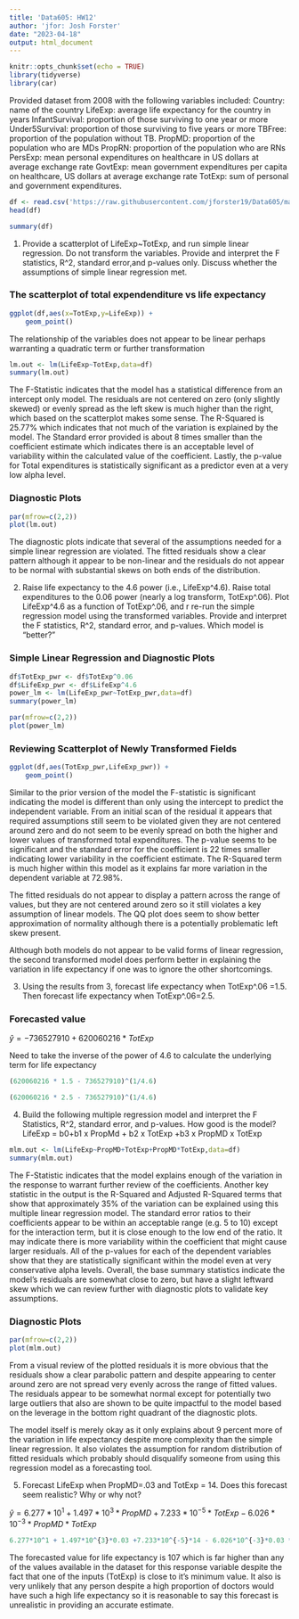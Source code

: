```yaml
---
title: 'Data605: HW12'
author: 'jfor: Josh Forster'
date: "2023-04-18"
output: html_document
---
```


```r
knitr::opts_chunk$set(echo = TRUE)
library(tidyverse)
library(car)
```

Provided dataset from 2008 with the following variables included:
Country: name of the country
LifeExp: average life expectancy for the country in years
InfantSurvival: proportion of those surviving to one year or more
Under5Survival: proportion of those surviving to five years or more
TBFree: proportion of the population without TB.
PropMD: proportion of the population who are MDs
PropRN: proportion of the population who are RNs
PersExp: mean personal expenditures on healthcare in US dollars at average exchange rate
GovtExp: mean government expenditures per capita on healthcare, US dollars at average exchange rate 
TotExp: sum of personal and government expenditures.

```r
df <- read.csv('https://raw.githubusercontent.com/jforster19/Data605/main/HW12_input.csv')
head(df)
```

```r
summary(df)
```


1. Provide a scatterplot of LifeExp~TotExp, and run simple linear regression. Do not transform the variables. Provide and interpret the F statistics, R^2, standard error,and p-values only. Discuss whether the assumptions of simple linear regression met.

### The scatterplot of total expendenditure vs life expectancy

```r
ggplot(df,aes(x=TotExp,y=LifeExp)) +
    geom_point()
```

The relationship of the variables does not appear to be linear perhaps warranting a quadratic term or further transformation

```r
lm.out <- lm(LifeExp~TotExp,data=df)
summary(lm.out)
```

The F-Statistic indicates that the model has a statistical difference from an intercept only model. The residuals are not centered on zero (only slightly skewed) or evenly spread as the left skew is much higher than the right, which based on the scatterplot makes some sense. The R-Squared is 25.77% which indicates that not much of the variation is explained by the model. The Standard error provided is about 8 times smaller than the coefficient estimate which indicates there is an acceptable level of variability within the calculated value of the coefficient. Lastly, the p-value for Total expenditures is statistically significant as a predictor even at a very low alpha level.


### Diagnostic Plots

```r
par(mfrow=c(2,2))
plot(lm.out)
```

The diagnostic plots indicate that several of the assumptions needed for a simple linear regression are violated. The fitted residuals show a clear pattern although it appear to be non-linear and the residuals do not appear to be normal with substantial skews on both ends of the distribution.

2. Raise life expectancy to the 4.6 power (i.e., LifeExp^4.6). Raise total expenditures to the 0.06 power (nearly a log transform, TotExp^.06). Plot LifeExp^4.6 as a function of TotExp^.06, and r re-run the simple regression model using the transformed variables. Provide and interpret the F statistics, R^2, standard error, and p-values. Which model is "better?"

### Simple Linear Regression and Diagnostic Plots

```r
df$TotExp_pwr <- df$TotExp^0.06
df$LifeExp_pwr <- df$LifeExp^4.6
power_lm <- lm(LifeExp_pwr~TotExp_pwr,data=df)
summary(power_lm)

par(mfrow=c(2,2))
plot(power_lm)

```

### Reviewing Scatterplot of Newly Transformed Fields

```r
ggplot(df,aes(TotExp_pwr,LifeExp_pwr)) +
    geom_point()
```

Similar to the prior version of the model the F-statistic is significant indicating the model is different than only using the intercept to predict the independent variable. From an initial scan of the residual it appears that required assumptions still seem to be violated given they are not centered around zero and do not seem to be evenly spread on both the higher and lower values of transformed total expenditures. The p-value seems to be significant and the standard error for the coefficient is 22 times smaller indicating lower variability in the coefficient estimate. The R-Squared term is much higher within this model as it explains far more variation in the dependent variable at 72.98%.

The fitted residuals do not appear to display a pattern across the range of values, but they are not centered around zero so it still violates a key assumption of linear models. The QQ plot does seem to show better approximation of normality although there is a potentially problematic left skew present.

Although both models do not appear to be valid forms of linear regression, the second transformed model does perform better in explaining the variation in life expectancy if one was to ignore the other shortcomings.

3. Using the results from 3, forecast life expectancy when TotExp^.06 =1.5. Then forecast life expectancy when TotExp^.06=2.5.


### Forecasted value

$\hat{y} = -736527910 + 620060216 * TotExp$

Need to take the inverse of the power of 4.6 to calculate the underlying term for life expectancy

```r
(620060216 * 1.5 - 736527910)^(1/4.6)
```


```r
(620060216 * 2.5 - 736527910)^(1/4.6)
```


4. Build the following multiple regression model and interpret the F Statistics, R^2, standard error, and p-values. How good is the model?
LifeExp = b0+b1 x PropMd + b2 x TotExp +b3 x PropMD x TotExp

```r
mlm.out <- lm(LifeExp~PropMD+TotExp+PropMD*TotExp,data=df)
summary(mlm.out)
```

The F-Statistic indicates that the model explains enough of the variation in the response to warrant further review of the coefficients. Another key statistic in the output is the R-Squared and Adjusted R-Squared terms that show that approximately 35% of the variation can be explained using this multiple linear regression model. The standard error ratios to their coefficients appear to be within an acceptable range (e.g. 5 to 10) except for the interaction term, but it is close enough to the low end of the ratio. It may indicate there is more variability within the coefficient that might cause larger residuals. All of the p-values for each of the dependent variables show that they are statistically significant within the model even at very conservative alpha levels. Overall, the base summary statistics indicate the model's residuals are somewhat close to zero, but have a slight leftward skew which we can review further with diagnostic plots to validate key assumptions.

### Diagnostic Plots

```r
par(mfrow=c(2,2))
plot(mlm.out)
```

From a visual review of the plotted residuals it is more obvious that the residuals show a clear parabolic pattern and despite appearing to center around zero are not spread very evenly across the range of fitted values. The residuals appear to be somewhat normal except for potentially two large outliers that also are shown to be quite impactful to the model based on the leverage in the bottom right quadrant of the diagnostic plots.

The model itself is merely okay as it only explains about 9 percent more of the variation in life expectancy despite more complexity than the simple linear regression. It also violates the assumption for random distribution of fitted residuals which probably should disqualify someone from using this regression model as a forecasting tool.

5. Forecast LifeExp when PropMD=.03 and TotExp = 14. Does this forecast seem realistic? Why or why not?

$\hat{y} =  6.277*10^1 + 1.497*10^{3}*PropMD +7.233*10^{-5}*TotExp - 6.026*10^{-3}*PropMD * TotExp$

```r
6.277*10^1 + 1.497*10^{3}*0.03 +7.233*10^{-5}*14 - 6.026*10^{-3}*0.03 * 14
```

The forecasted value for life expectancy is 107 which is far higher than any of the values available in the dataset for this response variable despite the fact that one of the inputs (TotExp) is close to it's minimum value. It also is very unlikely that any person despite a high proportion of doctors would have such a high life expectancy so it is reasonable to say this forecast is unrealistic in providing an accurate estimate.
